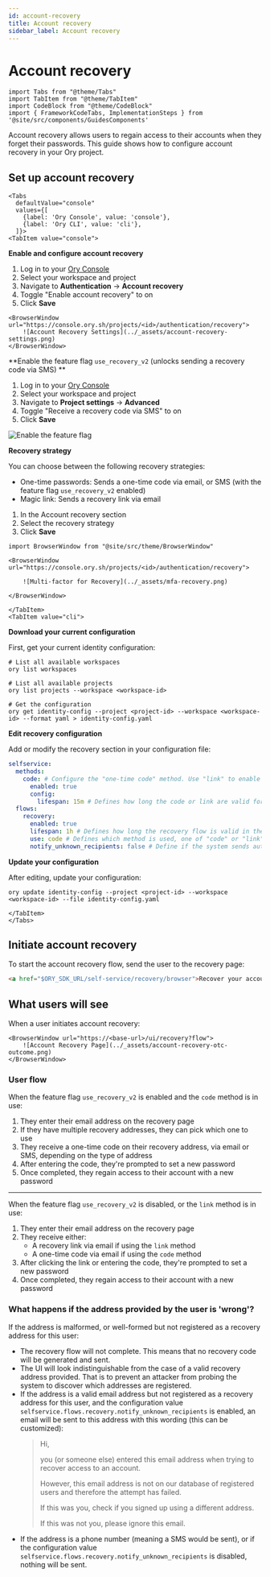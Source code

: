 ```yaml
---
id: account-recovery
title: Account recovery
sidebar_label: Account recovery
---
```


# Account recovery

```mdx-code-block
import Tabs from "@theme/Tabs"
import TabItem from "@theme/TabItem"
import CodeBlock from "@theme/CodeBlock"
import { FrameworkCodeTabs, ImplementationSteps } from '@site/src/components/GuidesComponents'
```

Account recovery allows users to regain access to their accounts when they forget their passwords. This guide shows how to
configure account recovery in your Ory project.

## Set up account recovery

```mdx-code-block
<Tabs
  defaultValue="console"
  values={[
    {label: 'Ory Console', value: 'console'},
    {label: 'Ory CLI', value: 'cli'},
  ]}>
<TabItem value="console">
```

**Enable and configure account recovery**

1. Log in to your [Ory Console](https://console.ory.sh/)
2. Select your workspace and project
3. Navigate to **Authentication** → **Account recovery**
4. Toggle "Enable account recovery" to on
5. Click **Save**

```mdx-code-block
<BrowserWindow url="https://console.ory.sh/projects/<id>/authentication/recovery">
    ![Account Recovery Settings](../_assets/account-recovery-settings.png)
</BrowserWindow>
```


**Enable the feature flag `use_recovery_v2` (unlocks sending a recovery code via SMS) **

1. Log in to your [Ory Console](https://console.ory.sh/)
2. Select your workspace and project
3. Navigate to **Project settings** → **Advanced**
4. Toggle "Receive a recovery code via SMS" to on
5. Click **Save**

![Enable the feature flag](../_assets/feature_flag_use_recovery_v2.png)


**Recovery strategy**

You can choose between the following recovery strategies:

- One-time passwords: Sends a one-time code via email, or SMS (with the feature flag `use_recovery_v2` enabled)
- Magic link: Sends a recovery link via email

1. In the Account recovery section
2. Select the recovery strategy
3. Click **Save**

```mdx-code-block
import BrowserWindow from "@site/src/theme/BrowserWindow"

<BrowserWindow url="https://console.ory.sh/projects/<id>/authentication/recovery">

    ![Multi-factor for Recovery](../_assets/mfa-recovery.png)

</BrowserWindow>
```

```mdx-code-block
</TabItem>
<TabItem value="cli">
```

**Download your current configuration**

First, get your current identity configuration:

```shell
# List all available workspaces
ory list workspaces

# List all available projects
ory list projects --workspace <workspace-id>

# Get the configuration
ory get identity-config --project <project-id> --workspace <workspace-id> --format yaml > identity-config.yaml
```

**Edit recovery configuration**

Add or modify the recovery section in your configuration file:

```yaml
selfservice:
  methods:
    code: # Configure the "one-time code" method. Use "link" to enable "magic link" method.
      enabled: true
      config:
        lifespan: 15m # Defines how long the code or link are valid for.
  flows:
    recovery:
      enabled: true
      lifespan: 1h # Defines how long the recovery flow is valid in the UI.
      use: code # Defines which method is used, one of "code" or "link".
      notify_unknown_recipients: false # Define if the system sends automated recovery notifications to unknown email addresses.
```

**Update your configuration**

After editing, update your configuration:

```shell
ory update identity-config --project <project-id> --workspace <workspace-id> --file identity-config.yaml
```

```mdx-code-block
</TabItem>
</Tabs>
```

## Initiate account recovery

To start the account recovery flow, send the user to the recovery page:

```html
<a href="$ORY_SDK_URL/self-service/recovery/browser">Recover your account</a>
```

## What users will see

When a user initiates account recovery:

```mdx-code-block
<BrowserWindow url="https://<base-url>/ui/recovery?flow">
    ![Account Recovery Page](../_assets/account-recovery-otc-outcome.png)
</BrowserWindow>
```

### User flow

When the feature flag `use_recovery_v2` is enabled and the `code` method is in use:

1. They enter their email address on the recovery page
2. If they have multiple recovery addresses, they can pick which one to use
3. They receive a one-time code on their recovery address, via email or SMS, depending on the type of address
4. After entering the code, they're prompted to set a new password
5. Once completed, they regain access to their account with a new password

---

When the feature flag `use_recovery_v2` is disabled, or the `link` method is in use:

1. They enter their email address on the recovery page
2. They receive either:
   - A recovery link via email if using the `link` method
   - A one-time code via email if using the `code` method
3. After clicking the link or entering the code, they're prompted to set a new password
4. Once completed, they regain access to their account with a new password

### What happens if the address provided by the user is 'wrong'?

If the address is malformed, or well-formed but not registered as a recovery address for this user:

- The recovery flow will not complete. This means that no recovery code will be generated and sent.
- The UI will look indistinguishable from the case of a valid recovery address provided. That is to prevent an attacker from probing the system to discover which addresses are registered.
- If the address is a valid email address but not registered as a recovery address for this user, and the configuration value `selfservice.flows.recovery.notify_unknown_recipients` is enabled, an email will be sent to this address with this wording (this can be customized):
  > Hi,
  >
  > you (or someone else) entered this email address when trying to recover access to an account.
  >
  > However, this email address is not on our database of registered users and therefore the attempt has failed.
  >
  > If this was you, check if you signed up using a different address.
  >
  > If this was not you, please ignore this email.
- If the address is a phone number (meaning a SMS would be sent), or if the configuration value `selfservice.flows.recovery.notify_unknown_recipients` is disabled, nothing will be sent.
